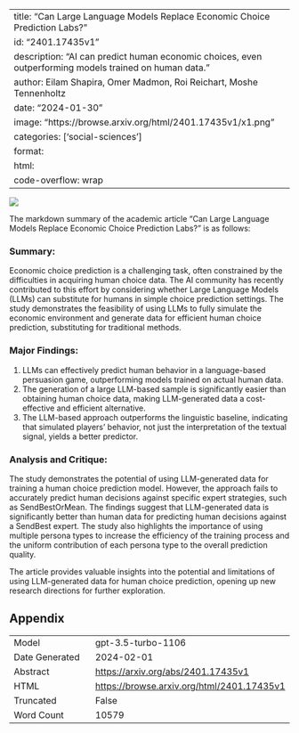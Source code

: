 
---
title: "Can Large Language Models Replace Economic Choice Prediction Labs?"
id: "2401.17435v1"
description: "AI can predict human economic choices, even outperforming models trained on human data."
author: Eilam Shapira, Omer Madmon, Roi Reichart, Moshe Tennenholtz
date: "2024-01-30"
image: "https://browse.arxiv.org/html/2401.17435v1/x1.png"
categories: ['social-sciences']
format:
  html:
    code-overflow: wrap
---

![](https://browse.arxiv.org/html/2401.17435v1/x1.png)

The markdown summary of the academic article "Can Large Language Models Replace Economic Choice Prediction Labs?" is as follows:

### Summary:
Economic choice prediction is a challenging task, often constrained by the difficulties in acquiring human choice data. The AI community has recently contributed to this effort by considering whether Large Language Models (LLMs) can substitute for humans in simple choice prediction settings. The study demonstrates the feasibility of using LLMs to fully simulate the economic environment and generate data for efficient human choice prediction, substituting for traditional methods.

### Major Findings:
1. LLMs can effectively predict human behavior in a language-based persuasion game, outperforming models trained on actual human data.
2. The generation of a large LLM-based sample is significantly easier than obtaining human choice data, making LLM-generated data a cost-effective and efficient alternative.
3. The LLM-based approach outperforms the linguistic baseline, indicating that simulated players' behavior, not just the interpretation of the textual signal, yields a better predictor.

### Analysis and Critique:
The study demonstrates the potential of using LLM-generated data for training a human choice prediction model. However, the approach fails to accurately predict human decisions against specific expert strategies, such as SendBestOrMean. The findings suggest that LLM-generated data is significantly better than human data for predicting human decisions against a SendBest expert. The study also highlights the importance of using multiple persona types to increase the efficiency of the training process and the uniform contribution of each persona type to the overall prediction quality.

The article provides valuable insights into the potential and limitations of using LLM-generated data for human choice prediction, opening up new research directions for further exploration.

## Appendix

|          |          |
|----------|----------|
| Model     | gpt-3.5-turbo-1106       |
| Date Generated     | 2024-02-01       |
| Abstract | [https://arxiv.org/abs/2401.17435v1](https://arxiv.org/abs/2401.17435v1)        |
| HTML     | [https://browse.arxiv.org/html/2401.17435v1](https://browse.arxiv.org/html/2401.17435v1)       |
| Truncated       | False       |
| Word Count       | 10579       |